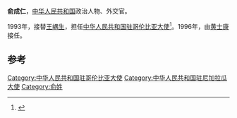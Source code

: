 '''俞成仁'''，[[中华人民共和国|中华人民共和国]]政治人物、外交官。

1993年，接替[[王嵎生|王嵎生]]，担任[[中国驻哥伦比亚大使列表|中华人民共和国驻哥伦比亚大使]]<ref>{{cite web|author=中华人民共和国外交部|title=中国驻哥伦比亚历任大使|url=http://www.mfa.gov.cn/chn/pds/ziliao/wjrw/2167/2174/t9285.htm|publisher=中华人民共和国外交部|accessdate=2012-03-09}}</ref>。1996年，由[[黄士康|黄士康]]接任。

== 参考 ==
{{reflist}}
{{start box}}
{{s-dip}}
{{succession box|首任|[[黃志良|黃志良]]|[[中國駐尼加拉瓜大使列表|中華人民共和國駐尼加拉瓜大使]]|1986年8月－1989年10月}}
{{succession box|[[王嵎生|王嵎生]]|[[黄士康|黄士康]]|[[中国驻哥伦比亚大使列表|中华人民共和国驻哥伦比亚大使]]|1993年3月-1996年5月}}
{{end box}}
{{中国政治人物小作品}}

[[Category:中华人民共和国驻哥伦比亚大使|Category:中华人民共和国驻哥伦比亚大使]]
[[Category:中华人民共和国驻尼加拉瓜大使|Category:中华人民共和国驻尼加拉瓜大使]]
[[Category:俞姓|Category:俞姓]]